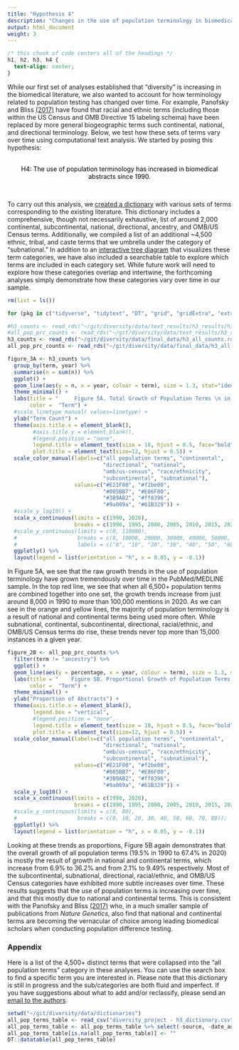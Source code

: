 ```yaml
---
title: "Hypothesis 4"
description: "Changes in the use of population terminology in biomedical abstracts"
output: html_document
weight: 3
---
```


```css
/* this chunk of code centers all of the headings */
h1, h2, h3, h4 {
  text-align: center;
}
```

While our first set of analyses established that "diversity" is increasing in the biomedical literature, we also wanted to account for how terminology related to population testing has changed over time. For example, Panofsky and Bliss <ins>[(2017)](https://journals.sagepub.com/doi/abs/10.1177/0003122416685812?casa_token=ONTaswwjG9kAAAAA:zyJZCoDHuqmsuTVVUncKX8WqRWSDrhU_adG-ZzBawFV_mwVI6JgXNoLfdo0EAfNMuDmePVo8DteOJg)</ins> have found that racial and ethnic terms (including those within the US Census and OMB Directive 15 labeling schema) have been replaced by more general biogeographic terms such continental, national, and directional terminology. Below, we test how these sets of terms vary over time using computational text analysis. We started by posing this hypothesis: 

<br>
<center> 
<span style="color:black"> H4: The use of population terminology has increased in biomedical abstracts since 1990. </span>
</center>
<br>

To carry out this analysis, we <ins>[created a dictionary](/methods/)</ins> with various sets of terms corresponding to the existing literature. This dictionary includes a comprehensive, though not necessarily exhaustive, list of around 2,000 continental, subcontinental, national, directional, ancestry, and OMB/US Census terms. Additionally, we compiled a list of an additional ~4,500 ethnic, tribal, and caste terms that we umbrella under the category of "subnational." In addition to an <ins>[interactive tree diagram](/methods/)</ins> that visualizes these term categories, we have also included a searchable table to explore which terms are included in each category set. While future work will need to explore how these categories overlap and intertwine, the forthcoming analyses simply demonstrate how these categories vary over time in our sample. 

```r
rm(list = ls())

for (pkg in c("tidyverse", "tidytext", "DT", "grid", "gridExtra", "extrafont", "data.table", "plotly")) {library(pkg, character.only = TRUE)}

#h3_counts <- read_rds("~/git/diversity/data/text_results/h3_results/h3_all_counts.rds")
#all_pop_prc_counts <- read_rds("~/git/diversity/data/text_results/h3_results/h3_all_prcs.rds")
h3_counts <- read_rds("~/git/diversity/data/final_data/h3_all_counts.rds")
all_pop_prc_counts <- read_rds("~/git/diversity/data/final_data/h3_all_prcs.rds")
```

```r
figure_3A <- h3_counts %>% 
  group_by(term, year) %>% 
  summarise(n = sum(n)) %>% 
  ggplot() + 
  geom_line(aes(y = n, x = year, colour = term), size = 1.3, stat="identity") + 
  theme_minimal() +
  labs(title = "     Figure 5A. Total Growth of Population Terms \n in PubMed/MEDLINE Abstracts (1990-2020)",
       color =  "Term") + 
  #scale_linetype_manual( values=linetype) +
  ylab("Term Count") +
  theme(axis.title.x = element_blank(), 
        #axis.title.y = element_blank(), 
        #legend.position = "none",
        legend.title = element_text(size = 10, hjust = 0.5, face="bold"),
        plot.title = element_text(size=12, hjust = 0.5)) +
  scale_color_manual(labels=c("all population terms", "continental", 
                              "directional", "national", 
                              "omb/us-census", "race/ethnicity", 
                              "subcontinental", "subnational"),
                     values=c("#E21F00", "#f2be00",
                              "#005BB7", "#E86F00",
                              "#3B9AB2", "#ff8396", 
                              "#9a009a", "#61B329")) +
  #scale_y_log10() +
  scale_x_continuous(limits = c(1990, 2020),
                     breaks = c(1990, 1995, 2000, 2005, 2010, 2015, 2020)) 
  #scale_y_continuous(limits = c(0, 110000),
  #                   breaks = c(0, 10000, 20000, 30000, 40000, 50000, 60000, 70000, 80000, 90000, 100000, 110000),
  #                   labels = c("0", "10", "20", "30", "40", "50", "60", "70", "80", "90", "100", "110"));
  ggplotly() %>% 
  layout(legend = list(orientation = "h", x = 0.05, y = -0.1))
```

In Figure 5A, we see that the raw growth trends in the use of population terminology have grown tremendously over time in the PubMed/MEDLINE sample. In the top red line, we see that when all 6,500+ population terms are combined together into one set, the growth trends increase from just around 8,000 in 1990 to more than 100,000 mentions in 2020. As we can see in the orange and yellow lines, the majority of population terminology is a result of national and continental terms being used more often. While subnational, continental, subcontinental, directional, racial/ethnic, and OMB/US Census terms do rise, these trends never top more than 15,000 instances in a given year. 

```r
figure_2B <- all_pop_prc_counts %>% 
  filter(term != "ancestry") %>%
  ggplot() + 
  geom_line(aes(y = percentage, x = year, colour = term), size = 1.3, stat="identity") +
  labs(title = "    Figure 5B. Proportional Growth of Population Terms \n in PubMed/MEDLINE Abstracts (1990-2020)",
       color =  "Term") + 
  theme_minimal() +
  ylab("Proportion of Abstracts") +
  theme(axis.title.x = element_blank(), 
        legend.box = "vertical", 
        #legend.position = "none",
        legend.title = element_text(size = 10, hjust = 0.5, face="bold"),
        plot.title = element_text(size=12, hjust = 0.5)) +
  scale_color_manual(labels=c("all population terms", "continental", 
                              "directional", "national", 
                              "omb/us-census", "race/ethnicity", 
                              "subcontinental", "subnational"),
                     values=c("#E21F00", "#f2be00",
                              "#005BB7", "#E86F00",
                              "#3B9AB2", "#ff8396", 
                              "#9a009a", "#61B329")) +
  scale_y_log10() +
  scale_x_continuous(limits = c(1990, 2020),
                     breaks = c(1990, 1995, 2000, 2005, 2010, 2015, 2020)) 
  #scale_y_continuous(limits = c(0, 80),
  #                   breaks = c(0, 10, 20, 30, 40, 50, 60, 70, 80)); 
  ggplotly() %>% 
  layout(legend = list(orientation = "h", x = 0.05, y = -0.1))
```

Looking at these trends as proportions, Figure 5B again demonstrates that the overall growth of all population terms (19.5% in 1990 to 67.4% in 2020) is mostly the result of growth in national and continental terms, which increase from 6.9% to 36.2% and from 2.1% to 9.49% respectively. Most of the subcontinental, subnational, directional, racial/ethnic, and OMB/US Census categories have exhibited more subtle increases over time. These results suggests that the use of population terms is increasing over time, and that this mostly due to national and continental terms. This is consistent with the Panofsky and Bliss <ins>[(2017)](https://journals.sagepub.com/doi/abs/10.1177/0003122416685812?casa_token=ONTaswwjG9kAAAAA:zyJZCoDHuqmsuTVVUncKX8WqRWSDrhU_adG-ZzBawFV_mwVI6JgXNoLfdo0EAfNMuDmePVo8DteOJg)</ins> who, in a much smaller sample of publications from *Nature Genetics*, also find that national and continental terms are becoming the vernacular of choice among leading biomedical scholars when conducting population difference testing.

### Appendix 

Here is a list of the 4,500+ distinct terms that were collapsed into the "all population terms" category in these analyses. You can use the search box to find a specific term you are interested in. Please note that this dictionary is still in progress and the sub/categories are both fluid and imperfect. If you have suggestions about what to add and/or reclassify, please send an <ins>[email to the authors](brandonleekramer@gmail.com)</ins>.

```r
setwd("~/git/diversity/data/dictionaries")
all_pop_terms_table <- read_csv("diversity_project - h3_dictionary.csv")
all_pop_terms_table <- all_pop_terms_table %>% select(-source, -date_added, -subclass, -regional, -str_type)
all_pop_terms_table[is.na(all_pop_terms_table)] <- ""
DT::datatable(all_pop_terms_table)
```








